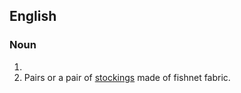 ==English==

===Noun===
{{head|en|noun plural form}}

# {{plural of|fishnet|lang=en}}
# Pairs or a pair of [[stockings]] made of fishnet fabric.